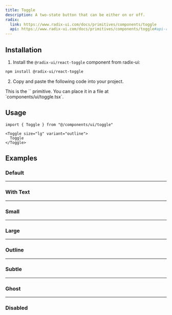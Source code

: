 ```yaml
---
title: Toggle
description: A two-state button that can be either on or off.
radix:
  link: https://www.radix-ui.com/docs/primitives/components/toggle
  api: https://www.radix-ui.com/docs/primitives/components/toggle#api-reference
---
```


<ComponentExample src="/components/examples/toggle/demo.tsx">
  <ToggleDemo />
</ComponentExample>

## Installation

1. Install the `@radix-ui/react-toggle` component from radix-ui:

```bash
npm install @radix-ui/react-toggle
```

2. Copy and paste the following code into your project.

<ComponentSource src="/components/ui/toggle.tsx" />

<Callout>
  This is the `<Toggle />` primitive. You can place it in a file at
  `components/ui/toggle.tsx`.
</Callout>

## Usage

```tsx
import { Toggle } from "@/components/ui/toggle"
```

```tsx
<Toggle size="lg" variant="outline">
  Toggle
</Toggle>
```

## Examples

### Default

<ComponentExample src="/components/examples/toggle/demo.tsx">
  <ToggleDemo />
</ComponentExample>

---

### With Text

<ComponentExample src="/components/examples/toggle/with-text.tsx">
  <ToggleWithText />
</ComponentExample>

---

### Small

<ComponentExample src="/components/examples/toggle/sm.tsx">
  <ToggleSm />
</ComponentExample>

---

### Large

<ComponentExample src="/components/examples/toggle/lg.tsx">
  <ToggleLg />
</ComponentExample>

---

### Outline

<ComponentExample src="/components/examples/toggle/outline.tsx">
  <ToggleOutline />
</ComponentExample>

---

### Subtle

<ComponentExample src="/components/examples/toggle/subtle.tsx">
  <ToggleSubtle />
</ComponentExample>

---

### Ghost

<ComponentExample src="/components/examples/toggle/ghost.tsx">
  <ToggleGhost />
</ComponentExample>

---

### Disabled

<ComponentExample src="/components/examples/toggle/disabled.tsx">
  <ToggleDisabled />
</ComponentExample>
